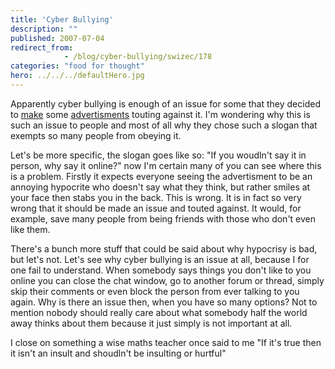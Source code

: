 ```yaml
---
title: 'Cyber Bullying'
description: ""
published: 2007-07-04
redirect_from: 
            - /blog/cyber-bullying/swizec/178
categories: "food for thought"
hero: ../../../defaultHero.jpg
---
```

Apparently cyber bullying is enough of an issue for some that they decided to [make](http://www.youtube.com/watch?v=csS_RnOhd-Q) some [advertisments](http://www.youtube.com/watch?v=QYaWNYXpBis) touting against it. I&#x27;m wondering why this is such an issue to people and most of all why they chose such a slogan that exempts so many people from obeying it.

Let&#x27;s be more specific, the slogan goes like so: &quot;If you woudln&#x27;t say it in person, why say it online?&quot; now I&#x27;m certain many of you can see where this is a problem. Firstly it expects everyone seeing the advertisment to be an annoying hypocrite who doesn&#x27;t say what they think, but rather smiles at your face then stabs you in the back. This is wrong. It is in fact so very wrong that it should be made an issue and touted against. It would, for example, save many people from being friends with those who don&#x27;t even like them.

There&#x27;s a bunch more stuff that could be said about why hypocrisy is bad, but let&#x27;s not. Let&#x27;s see why cyber bullying is an issue at all, because I for one fail to understand. When somebody says things you don&#x27;t like to you online you can close the chat window, go to another forum or thread, simply skip their comments or even block the person from ever talking to you again. Why is there an issue then, when you have so many options? Not to mention nobody should really care about what somebody half the world away thinks about them because it just simply is not important at all.

I close on something a wise maths teacher once said to me &quot;If it&#x27;s true then it isn&#x27;t an insult and shoudln&#x27;t be insulting or hurtful&quot;